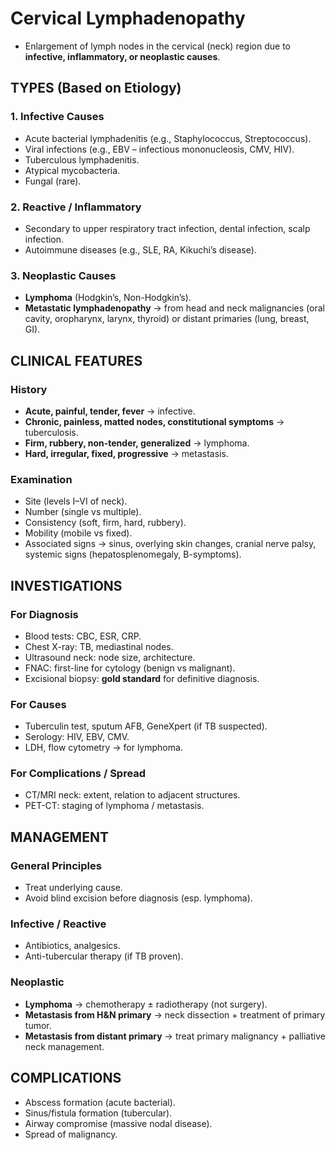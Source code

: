 # Cervical Lymphadenopathy

- Enlargement of lymph nodes in the cervical (neck) region due to **infective, inflammatory, or neoplastic causes**.

## TYPES (Based on Etiology)

### 1. **Infective Causes**

- Acute bacterial lymphadenitis (e.g., Staphylococcus, Streptococcus).
- Viral infections (e.g., EBV – infectious mononucleosis, CMV, HIV).
- Tuberculous lymphadenitis.
- Atypical mycobacteria.
- Fungal (rare).

### 2. **Reactive / Inflammatory**

- Secondary to upper respiratory tract infection, dental infection, scalp infection.
- Autoimmune diseases (e.g., SLE, RA, Kikuchi’s disease).

### 3. **Neoplastic Causes**

- **Lymphoma** (Hodgkin’s, Non-Hodgkin’s).
- **Metastatic lymphadenopathy** → from head and neck malignancies (oral cavity, oropharynx, larynx, thyroid) or distant primaries (lung, breast, GI).

## CLINICAL FEATURES

### History

- **Acute, painful, tender, fever** → infective.
- **Chronic, painless, matted nodes, constitutional symptoms** → tuberculosis.
- **Firm, rubbery, non-tender, generalized** → lymphoma.
- **Hard, irregular, fixed, progressive** → metastasis.

### Examination

- Site (levels I–VI of neck).
- Number (single vs multiple).
- Consistency (soft, firm, hard, rubbery).
- Mobility (mobile vs fixed).
- Associated signs → sinus, overlying skin changes, cranial nerve palsy, systemic signs (hepatosplenomegaly, B-symptoms).

## INVESTIGATIONS

### For Diagnosis

- Blood tests: CBC, ESR, CRP.
- Chest X-ray: TB, mediastinal nodes.
- Ultrasound neck: node size, architecture.
- FNAC: first-line for cytology (benign vs malignant).
- Excisional biopsy: **gold standard** for definitive diagnosis.

### For Causes

- Tuberculin test, sputum AFB, GeneXpert (if TB suspected).
- Serology: HIV, EBV, CMV.
- LDH, flow cytometry → for lymphoma.

### For Complications / Spread

- CT/MRI neck: extent, relation to adjacent structures.
- PET-CT: staging of lymphoma / metastasis.

## MANAGEMENT

### General Principles

- Treat underlying cause.
- Avoid blind excision before diagnosis (esp. lymphoma).

### Infective / Reactive

- Antibiotics, analgesics.
- Anti-tubercular therapy (if TB proven).

### Neoplastic

- **Lymphoma** → chemotherapy ± radiotherapy (not surgery).
- **Metastasis from H\&N primary** → neck dissection + treatment of primary tumor.
- **Metastasis from distant primary** → treat primary malignancy + palliative neck management.

## COMPLICATIONS

- Abscess formation (acute bacterial).
- Sinus/fistula formation (tubercular).
- Airway compromise (massive nodal disease).
- Spread of malignancy.
